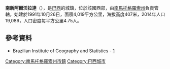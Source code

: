{{coord|21|27|57|S|54|23|02|W|scale:30000|display=title}}

'''南新阿爾沃拉達'''（{{lang-pt|Nova Alvorada do Sul}}），是[[巴西|巴西]]的城鎮，位於該國西部，由[[南馬托格羅索州|南馬托格羅索州]]負責管轄，始建於1991年10月26日，面積4,019平方公里，海拔高度407米，2014年人口19,086，人口密度每平方公里4.75人。

==參考資料==
* Brazilian Institute of Geography and Statistics - [https://web.archive.org/web/20080611095922/http://www.ibge.gov.br/cidadesat/default.php]

{{Brazil-geo-stub}}
{{南馬托格羅索州市鎮}}
[[Category:南馬托格羅索州市鎮|Category:南馬托格羅索州市鎮]]
[[Category:巴西城市|Category:巴西城市]]
